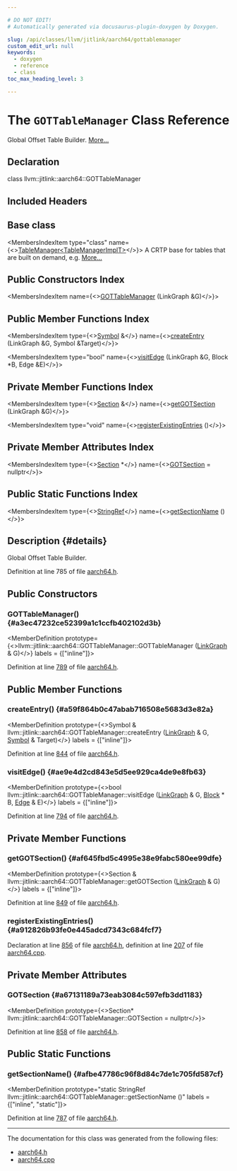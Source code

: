 ```yaml
---

# DO NOT EDIT!
# Automatically generated via docusaurus-plugin-doxygen by Doxygen.

slug: /api/classes/llvm/jitlink/aarch64/gottablemanager
custom_edit_url: null
keywords:
  - doxygen
  - reference
  - class
toc_max_heading_level: 3

---
```





# The `GOTTableManager` Class Reference

<DoxygenPage pluginConfig={pluginConfig}>

Global Offset Table Builder. <a href="#details">More...</a>

## Declaration

<CodeBlock>class llvm::jitlink::aarch64::GOTTableManager</CodeBlock>

## Included Headers

<IncludesList>
<IncludesListItem
  filePath="llvm/ExecutionEngine/JITLink/aarch64.h"
  permalink="/docs/api/files/include/include/llvm/include/llvm/executionengine/include/llvm/executionengine/jitlink/aarch64-h"
  isLocal="true" />
</IncludesList>

## Base class

<MembersIndex>

<MembersIndexItem
  type="class"
  name={<><a href="/docs/api/classes/llvm/jitlink/tablemanager">TableManager&lt;TableManagerImplT&gt;</a></>}>
A CRTP base for tables that are built on demand, e.g. <a href="/docs/api/classes/llvm/jitlink/tablemanager/#details">More...</a>
</MembersIndexItem>

</MembersIndex>

## Public Constructors Index

<MembersIndex>

<MembersIndexItem
  name={<><a href="#a3ec47232ce52399a1c1ccfb402102d3b">GOTTableManager</a> (LinkGraph &amp;G)</>}>
</MembersIndexItem>

</MembersIndex>

## Public Member Functions Index

<MembersIndex>

<MembersIndexItem
  type={<><a href="/docs/api/classes/llvm/jitlink/symbol">Symbol</a> &amp;</>}
  name={<><a href="#a59f864b0c47abab716508e5683d3e82a">createEntry</a> (LinkGraph &amp;G, Symbol &amp;Target)</>}>
</MembersIndexItem>

<MembersIndexItem
  type="bool"
  name={<><a href="#ae9e4d2cd843e5d5ee929ca4de9e8fb63">visitEdge</a> (LinkGraph &amp;G, Block &#42;B, Edge &amp;E)</>}>
</MembersIndexItem>

</MembersIndex>

## Private Member Functions Index

<MembersIndex>

<MembersIndexItem
  type={<><a href="/docs/api/classes/llvm/jitlink/section">Section</a> &amp;</>}
  name={<><a href="#af645fbd5c4995e38e9fabc580ee99dfe">getGOTSection</a> (LinkGraph &amp;G)</>}>
</MembersIndexItem>

<MembersIndexItem
  type="void"
  name={<><a href="#a912826b93fe0e445adcd7343c684fcf7">registerExistingEntries</a> ()</>}>
</MembersIndexItem>

</MembersIndex>

## Private Member Attributes Index

<MembersIndex>

<MembersIndexItem
  type={<><a href="/docs/api/classes/llvm/jitlink/section">Section</a> &#42;</>}
  name={<><a href="#a67131189a73eab3084c597efb3dd1183">GOTSection</a> = nullptr</>}>
</MembersIndexItem>

</MembersIndex>

## Public Static Functions Index

<MembersIndex>

<MembersIndexItem
  type={<><a href="/docs/api/classes/llvm/stringref">StringRef</a></>}
  name={<><a href="#afbe47786c96f8d84c7de1c705fd587cf">getSectionName</a> ()</>}>
</MembersIndexItem>

</MembersIndex>

## Description {#details}

Global Offset Table Builder.

Definition at line 785 of file <a href="/docs/api/files/include/include/llvm/include/llvm/executionengine/include/llvm/executionengine/jitlink/aarch64-h">aarch64.h</a>.

<SectionDefinition>

## Public Constructors

### GOTTableManager() {#a3ec47232ce52399a1c1ccfb402102d3b}

<MemberDefinition
  prototype={<>llvm::jitlink::aarch64::GOTTableManager::GOTTableManager (<a href="/docs/api/classes/llvm/jitlink/linkgraph">LinkGraph</a> &amp; G)</>}
  labels = {["inline"]}>

Definition at line <a href="/docs/api/files/include/include/llvm/include/llvm/executionengine/include/llvm/executionengine/jitlink/aarch64-h/#l00789">789</a> of file <a href="/docs/api/files/include/include/llvm/include/llvm/executionengine/include/llvm/executionengine/jitlink/aarch64-h">aarch64.h</a>.
</MemberDefinition>

</SectionDefinition>

<SectionDefinition>

## Public Member Functions

### createEntry() {#a59f864b0c47abab716508e5683d3e82a}

<MemberDefinition
  prototype={<>Symbol &amp; llvm::jitlink::aarch64::GOTTableManager::createEntry (<a href="/docs/api/classes/llvm/jitlink/linkgraph">LinkGraph</a> &amp; G, <a href="/docs/api/classes/llvm/jitlink/symbol">Symbol</a> &amp; Target)</>}
  labels = {["inline"]}>

Definition at line <a href="/docs/api/files/include/include/llvm/include/llvm/executionengine/include/llvm/executionengine/jitlink/aarch64-h/#l00844">844</a> of file <a href="/docs/api/files/include/include/llvm/include/llvm/executionengine/include/llvm/executionengine/jitlink/aarch64-h">aarch64.h</a>.
</MemberDefinition>

### visitEdge() {#ae9e4d2cd843e5d5ee929ca4de9e8fb63}

<MemberDefinition
  prototype={<>bool llvm::jitlink::aarch64::GOTTableManager::visitEdge (<a href="/docs/api/classes/llvm/jitlink/linkgraph">LinkGraph</a> &amp; G, <a href="/docs/api/classes/llvm/jitlink/block">Block</a> &#42; B, <a href="/docs/api/classes/llvm/jitlink/edge">Edge</a> &amp; E)</>}
  labels = {["inline"]}>

Definition at line <a href="/docs/api/files/include/include/llvm/include/llvm/executionengine/include/llvm/executionengine/jitlink/aarch64-h/#l00794">794</a> of file <a href="/docs/api/files/include/include/llvm/include/llvm/executionengine/include/llvm/executionengine/jitlink/aarch64-h">aarch64.h</a>.
</MemberDefinition>

</SectionDefinition>

<SectionDefinition>

## Private Member Functions

### getGOTSection() {#af645fbd5c4995e38e9fabc580ee99dfe}

<MemberDefinition
  prototype={<>Section &amp; llvm::jitlink::aarch64::GOTTableManager::getGOTSection (<a href="/docs/api/classes/llvm/jitlink/linkgraph">LinkGraph</a> &amp; G)</>}
  labels = {["inline"]}>

Definition at line <a href="/docs/api/files/include/include/llvm/include/llvm/executionengine/include/llvm/executionengine/jitlink/aarch64-h/#l00849">849</a> of file <a href="/docs/api/files/include/include/llvm/include/llvm/executionengine/include/llvm/executionengine/jitlink/aarch64-h">aarch64.h</a>.
</MemberDefinition>

### registerExistingEntries() {#a912826b93fe0e445adcd7343c684fcf7}

<MemberDefinition
  prototype="void llvm::jitlink::aarch64::GOTTableManager::registerExistingEntries ()">

Declaration at line <a href="/docs/api/files/include/include/llvm/include/llvm/executionengine/include/llvm/executionengine/jitlink/aarch64-h/#l00856">856</a> of file <a href="/docs/api/files/include/include/llvm/include/llvm/executionengine/include/llvm/executionengine/jitlink/aarch64-h">aarch64.h</a>, definition at line <a href="/docs/api/files/lib/lib/executionengine/lib/executionengine/jitlink/aarch64-cpp/#l00207">207</a> of file <a href="/docs/api/files/lib/lib/executionengine/lib/executionengine/jitlink/aarch64-cpp">aarch64.cpp</a>.
</MemberDefinition>

</SectionDefinition>

<SectionDefinition>

## Private Member Attributes

### GOTSection {#a67131189a73eab3084c597efb3dd1183}

<MemberDefinition
  prototype={<>Section&#42; llvm::jitlink::aarch64::GOTTableManager::GOTSection = nullptr</>}>

Definition at line <a href="/docs/api/files/include/include/llvm/include/llvm/executionengine/include/llvm/executionengine/jitlink/aarch64-h/#l00858">858</a> of file <a href="/docs/api/files/include/include/llvm/include/llvm/executionengine/include/llvm/executionengine/jitlink/aarch64-h">aarch64.h</a>.
</MemberDefinition>

</SectionDefinition>

<SectionDefinition>

## Public Static Functions

### getSectionName() {#afbe47786c96f8d84c7de1c705fd587cf}

<MemberDefinition
  prototype="static StringRef llvm::jitlink::aarch64::GOTTableManager::getSectionName ()"
  labels = {["inline", "static"]}>

Definition at line <a href="/docs/api/files/include/include/llvm/include/llvm/executionengine/include/llvm/executionengine/jitlink/aarch64-h/#l00787">787</a> of file <a href="/docs/api/files/include/include/llvm/include/llvm/executionengine/include/llvm/executionengine/jitlink/aarch64-h">aarch64.h</a>.
</MemberDefinition>

</SectionDefinition>

<hr/>

The documentation for this class was generated from the following files:

<ul>
<li><a href="/docs/api/files/include/include/llvm/include/llvm/executionengine/include/llvm/executionengine/jitlink/aarch64-h">aarch64.h</a></li>
<li><a href="/docs/api/files/lib/lib/executionengine/lib/executionengine/jitlink/aarch64-cpp">aarch64.cpp</a></li>
</ul>

</DoxygenPage>
